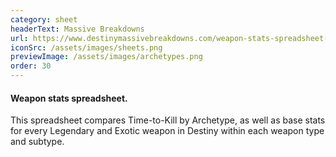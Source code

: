 ```yaml
---
category: sheet
headerText: Massive Breakdowns
url: https://www.destinymassivebreakdowns.com/weapon-stats-spreadsheet-2
iconSrc: /assets/images/sheets.png
previewImage: /assets/images/archetypes.png
order: 30
---
```


#### Weapon stats spreadsheet.

This spreadsheet compares Time-to-Kill by Archetype,
as well as base stats for every Legendary and Exotic
weapon in Destiny within each weapon type and subtype.
